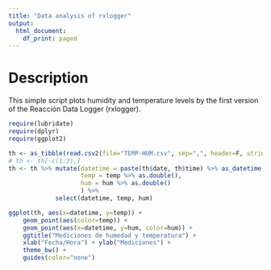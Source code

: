 ```yaml
---
title: "Data analysis of rxlogger"
output:
  html_document:
    df_print: paged
---
```


# Description

This simple script plots humidity and temperature levels by the first version of the Reacción Data Logger (rxlogger).

```r
require(lubridate)
require(dplyr)
require(ggplot2)

```


```r

th <- as_tibble(read.csv2(file="TEMP-HUM.csv", sep=",", header=F, stringsAsFactors = F, dec=".", strip.white = T, colClasses=c("character"), col.names = c("date", "time", "temp", "hum")))
# th <- th[-c(1:3),]
th <- th %>% mutate(datetime = paste(th$date, th$time) %>% as_datetime(), 
                    temp = temp %>% as.double(),
                    hum = hum %>% as.double()
                    ) %>% 
             select(datetime, temp, hum)

ggplot(th, aes(x=datetime, y=temp)) + 
    geom_point(aes(color=temp)) + 
    geom_point(aes(x=datetime, y=hum, color=hum)) + 
    ggtitle("Mediciones de humedad y temperatura") + 
    xlab("Fecha/Hora") + ylab("Mediciones") +
    theme_bw() +
    guides(color="none")

```

